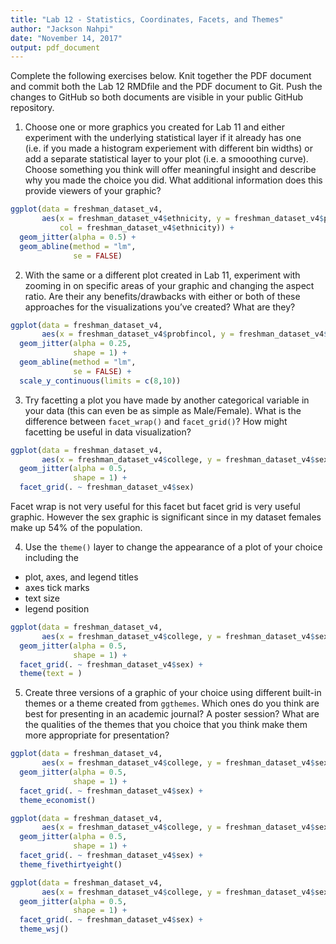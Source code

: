 ```yaml
---
title: "Lab 12 - Statistics, Coordinates, Facets, and Themes"
author: "Jackson Nahpi"
date: "November 14, 2017"
output: pdf_document
---
```


Complete the following exercises below. Knit together the PDF document and commit both the Lab 12 RMDfile and the PDF document to Git. Push the changes to GitHub so both documents are visible in your public GitHub repository.

1. Choose one or more graphics you created for Lab 11 and either experiment with the underlying statistical layer if it already has one (i.e. if you made a histogram experiement with different bin widths) or add a separate statistical layer to your plot (i.e. a smooothing curve). Choose something you think will offer meaningful insight and describe why you made the choice you did. What additional information does this provide viewers of your graphic?

```r
ggplot(data = freshman_dataset_v4,
       aes(x = freshman_dataset_v4$ethnicity, y = freshman_dataset_v4$probfincol,
           col = freshman_dataset_v4$ethnicity)) +
  geom_jitter(alpha = 0.5) +
  geom_abline(method = "lm",
              se = FALSE)
```

2. With the same or a different plot created in Lab 11, experiment with zooming in on specific areas of your graphic and changing the aspect ratio. Are their any benefits/drawbacks with either or both of these approaches for the visualizations you've created? What are they? 

```r
ggplot(data = freshman_dataset_v4,
       aes(x = freshman_dataset_v4$probfincol, y = freshman_dataset_v4$educprogram6)) +
  geom_jitter(alpha = 0.25,
              shape = 1) +
  geom_abline(method = "lm",
              se = FALSE) +
  scale_y_continuous(limits = c(8,10))
```
3. Try facetting a plot you have made by another categorical variable in your data (this can even be as simple as Male/Female). What is the difference between `facet_wrap()` and `facet_grid()`? How might facetting be useful in data visualization?
```r
ggplot(data = freshman_dataset_v4,
       aes(x = freshman_dataset_v4$college, y = freshman_dataset_v4$sex)) +
  geom_jitter(alpha = 0.5,
              shape = 1) +
  facet_grid(. ~ freshman_dataset_v4$sex)
```
Facet wrap is not very useful for this facet but facet grid is very useful graphic. However the sex graphic is significant since in my dataset females make up 54% of the population.


4. Use the `theme()` layer to change the appearance of a plot of your choice including the
  * plot, axes, and legend titles
  * axes tick marks
  * text size
  * legend position

```r
ggplot(data = freshman_dataset_v4,
       aes(x = freshman_dataset_v4$college, y = freshman_dataset_v4$sex)) +
  geom_jitter(alpha = 0.5,
              shape = 1) +
  facet_grid(. ~ freshman_dataset_v4$sex) + 
  theme(text = )
```


5. Create three versions of a graphic of your choice using different built-in themes or a theme created from `ggthemes`. Which ones do you think are best for presenting in an academic journal? A poster session? What are the qualities of the themes that you choice that you think make them more appropriate for presentation?

```r
ggplot(data = freshman_dataset_v4,
       aes(x = freshman_dataset_v4$college, y = freshman_dataset_v4$sex)) +
  geom_jitter(alpha = 0.5,
              shape = 1) +
  facet_grid(. ~ freshman_dataset_v4$sex) +
  theme_economist()

ggplot(data = freshman_dataset_v4,
       aes(x = freshman_dataset_v4$college, y = freshman_dataset_v4$sex)) +
  geom_jitter(alpha = 0.5,
              shape = 1) +
  facet_grid(. ~ freshman_dataset_v4$sex) +
  theme_fivethirtyeight()

ggplot(data = freshman_dataset_v4,
       aes(x = freshman_dataset_v4$college, y = freshman_dataset_v4$sex)) +
  geom_jitter(alpha = 0.5,
              shape = 1) +
  facet_grid(. ~ freshman_dataset_v4$sex) +
  theme_wsj()
```

